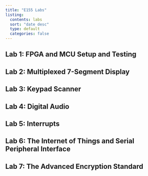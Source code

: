 ```yaml
---
title: "E155 Labs"
listing:
  contents: labs
  sort: "date desc"
  type: default
  categories: false
---
```


## Lab 1: FPGA and MCU Setup and Testing
## Lab 2: Multiplexed 7-Segment Display
## Lab 3: Keypad Scanner
## Lab 4: Digital Audio
## Lab 5: Interrupts
## Lab 6: The Internet of Things and Serial Peripheral Interface
## Lab 7: The Advanced Encryption Standard